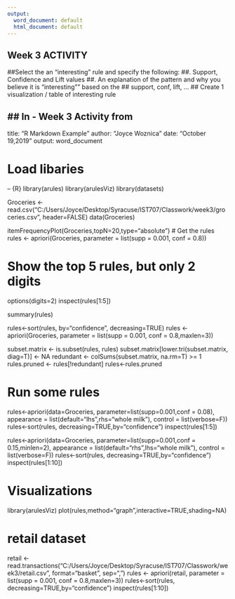 ```yaml
---
output:
  word_document: default
  html_document: default
---
```

## Week 3 ACTIVITY
##Select the an "interesting" rule and specify the following:
##. Support, Confidence and Lift values
##. An explanation of the pattern and why you believe it is "interesting"" based on the
## support, conf, lift, ... 
## Create 1 visualization / table of interesting rule


## In - Week 3 Activity from 
---
  title: "R Markdown Example"
author: "Joyce Woznica"
date: "October 19,2019"
output: word_document

# Load libaries
-- {R}
  library(arules)
library(arulesViz)
library(datasets)

Groceries <- read.csv("C:/Users/Joyce/Desktop/Syracuse/IST707/Classwork/week3/groceries.csv", header=FALSE)
data(Groceries)

itemFrequencyPlot(Groceries,topN=20,type="absolute")
# Get the rules
rules <- apriori(Groceries, parameter = list(supp = 0.001, conf = 0.8))

# Show the top 5 rules, but only 2 digits
options(digits=2)
inspect(rules[1:5])

summary(rules)

rules<-sort(rules, by="confidence", decreasing=TRUE)
rules <- apriori(Groceries, parameter = list(supp = 0.001, conf = 0.8,maxlen=3))

subset.matrix <- is.subset(rules, rules)
subset.matrix[lower.tri(subset.matrix, diag=T)] <- NA
redundant <- colSums(subset.matrix, na.rm=T) >= 1
rules.pruned <- rules[!redundant]
rules<-rules.pruned

# Run some rules

rules<-apriori(data=Groceries, parameter=list(supp=0.001,conf = 0.08), 
               appearance = list(default="lhs",rhs="whole milk"),
               control = list(verbose=F))
rules<-sort(rules, decreasing=TRUE,by="confidence")
inspect(rules[1:5])

rules<-apriori(data=Groceries, parameter=list(supp=0.001,conf = 0.15,minlen=2), 
               appearance = list(default="rhs",lhs="whole milk"),
               control = list(verbose=F))
rules<-sort(rules, decreasing=TRUE,by="confidence")
inspect(rules[1:10])

# Visualizations
library(arulesViz)
plot(rules,method="graph",interactive=TRUE,shading=NA)

# retail dataset
retail <- read.transactions("C:/Users/Joyce/Desktop/Syracuse/IST707/Classwork/week3/retail.csv", format="basket", sep=",")
rules <- apriori(retail, parameter = list(supp = 0.001, conf = 0.8,maxlen=3))
rules<-sort(rules, decreasing=TRUE,by="confidence")
inspect(rules[1:10])


